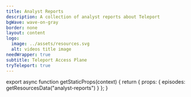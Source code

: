 ```yaml
---
title: Analyst Reports
description: A collection of analyst reports about Teleport
bgWave: wave-on-gray
border: none
layout: content
logo:
  image: ../assets/resources.svg
  alt: videos title image
needWrapper: true
subtitle: Teleport Access Plane
tryTeleport: true
---
```



<EpisodesList
  id="analyst-reports"
  episodes={props.episodes}
  kind="analyst-reports"
/>

export async function getStaticProps(context) {
  return { props: { episodes: getResourcesData("analyst-reports") } };
}

